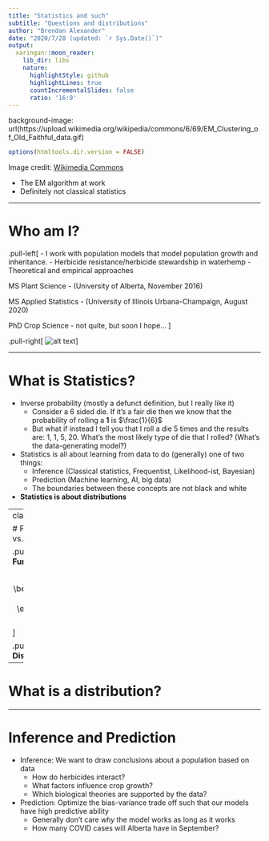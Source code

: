 ---
title: "Statistics and such"
subtitle: "Questions and distributions"
author: "Brendan Alexander"
date: "2020/7/28 (updated: `r Sys.Date()`)"
output:
  xaringan::moon_reader:
    lib_dir: libs
    nature:
      highlightStyle: github
      highlightLines: true
      countIncrementalSlides: false
      ratio: '16:9'
---

background-image: url(https://upload.wikimedia.org/wikipedia/commons/6/69/EM_Clustering_of_Old_Faithful_data.gif)

```{r setup, include=FALSE}
options(htmltools.dir.version = FALSE)
```


Image credit: [Wikimedia Commons](https://upload.wikimedia.org/wikipedia/commons/6/69/EM_Clustering_of_Old_Faithful_data.gif)

- The EM algorithm at work
- Definitely not classical statistics

---

# Who am I?

.pull-left[
- I work with population models that model population growth and inheritance.
- Herbicide resistance/herbicide stewardship in waterhemp
- Theoretical and empirical approaches

MS Plant Science 
- (University of Alberta, November 2016)

MS Applied Statistics 
- (University of Illinois Urbana-Champaign, August 2020)

PhD Crop Science
- not quite, but soon I hope...
]

.pull-right[
![alt text](pictures/Picture1.jpg)
]

---

# What is Statistics?

- Inverse probability (mostly a defunct definition, but I really like it)
    - Consider a 6 sided die. If it's a fair die then we know that the probability of rolling a **1** is $\frac{1}{6}$
    - But what if instead I tell you that I roll a die 5 times and the results are: 1, 1, 5, 20. What's the most likely type of die that I rolled? (What's the data-generating model?)
    

- Statistics is all about learning from data to do (generally) one of two things:
    - Inference (Classical statistics, Frequentist, Likelihood-ist, Bayesian)
    - Prediction (Machine learning, AI, big data)
    - The boundaries between these concepts are not black and white

- **Statistics is about distributions**

---
class: center

# Functions vs. distributions

.pull-left[
**Functions**

$$
\begin{aligned}
y=x
\end{aligned}
$$
]


.pull-right[
**Distributions**
]
---

# What is a distribution?

---


# Inference and Prediction


- Inference: We want to draw conclusions about a population based on data
    - How do herbicides interact?
    - What factors influence crop growth?
    - Which biological theories are supported by the data?
    

- Prediction: Optimize the bias-variance trade off such that our models have high predictive ability
    - Generally don't care *why* the model works as long as it works
    - How many COVID cases will Alberta have in September?

